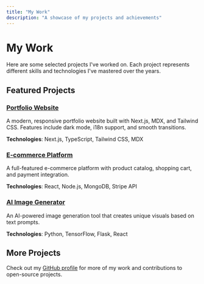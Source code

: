 ```yaml
---
title: "My Work"
description: "A showcase of my projects and achievements"
---
```


# My Work

Here are some selected projects I've worked on. Each project represents different skills and technologies I've mastered over the years.

## Featured Projects

### [Portfolio Website](/en/work/project1)

A modern, responsive portfolio website built with Next.js, MDX, and Tailwind CSS. Features include dark mode, i18n support, and smooth transitions.

**Technologies**: Next.js, TypeScript, Tailwind CSS, MDX

### [E-commerce Platform](#)

A full-featured e-commerce platform with product catalog, shopping cart, and payment integration.

**Technologies**: React, Node.js, MongoDB, Stripe API

### [AI Image Generator](#)

An AI-powered image generation tool that creates unique visuals based on text prompts.

**Technologies**: Python, TensorFlow, Flask, React

## More Projects

Check out my [GitHub profile](https://github.com) for more of my work and contributions to open-source projects.
